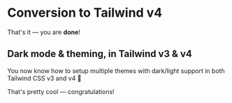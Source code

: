 # Conversion to Tailwind v4

That's it — you are **done**!

## Dark mode & theming, in Tailwind v3 & v4

You now know how to setup multiple themes with dark/light support in both Tailwind CSS v3 and v4 🎉

That's pretty cool — congratulations!
